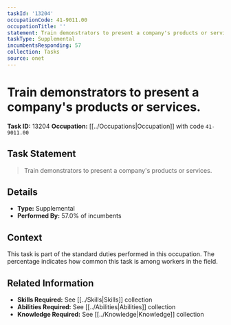 ```yaml
---
taskId: '13204'
occupationCode: 41-9011.00
occupationTitle: ''
statement: Train demonstrators to present a company's products or services.
taskType: Supplemental
incumbentsResponding: 57
collection: Tasks
source: onet
---
```

# Train demonstrators to present a company's products or services.

**Task ID:** 13204
**Occupation:** [[../Occupations|Occupation]] with code `41-9011.00`

## Task Statement

> Train demonstrators to present a company's products or services.

## Details

- **Type:** Supplemental
- **Performed By:** 57.0% of incumbents

## Context

This task is part of the standard duties performed in this occupation. The percentage indicates how common this task is among workers in the field.

## Related Information

- **Skills Required:** See [[../Skills|Skills]] collection
- **Abilities Required:** See [[../Abilities|Abilities]] collection
- **Knowledge Required:** See [[../Knowledge|Knowledge]] collection

